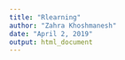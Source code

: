 ```yaml
---
title: "Rlearning"
author: "Zahra Khoshmanesh"
date: "April 2, 2019"
output: html_document
---
```


```r

```

